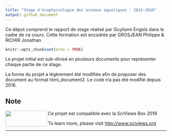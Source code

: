 ```yaml
---
title: "Stage d'écophysiologie des animaux aquatiques : 2015-2016"
output: github_document
---
```


Ce dépot comprend le rapport de stage réalisé par Guyliann Engels dans le cadre de ce cours. Cette formation est encadrée par GROSJEAN Philippe & RICHIR Jonathan

```r
knitr::opts_chunk$set(echo = TRUE)
```

Le projet initial est sub-divisé en plusieurs documents pour représenter chaque partie de ce stage.

La forme du projet a légèrement été modifiée afin de proposer des document au format html_document2. Le code n'a pas été modifié depuis 2016.

## Note

<img src="figures/site-title.png" width="130" height="50" align="left"/>  Ce projet est compatible avec la SciViews Box 2019 


To learn more, please visit <http://www.sciviews.org>


--------------
